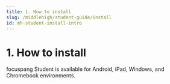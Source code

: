 ```yaml
---
title: 1. How to install
slug: /middlehigh/student-guide/install
id: mh-student-install-intro
---
```



# 1. How to install

focuspang Student is available for Android, iPad, Windows, and Chromebook environments.

